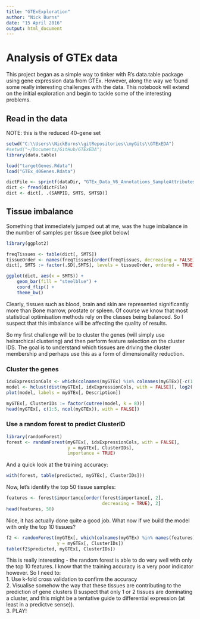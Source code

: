 ```yaml
---
title: "GTExExploration"
author: "Nick Burns"
date: "15 April 2016"
output: html_document
---
```


# Analysis of GTEx data  

This project began as a simple way to tinker with R's data.table package using gene expression data from GTEx. However, along the way we found some really interesting challenges with the data. This notebook will extend on the initial exploration and begin to tackle some of the interesting problems.

## Read in the data  

NOTE: this is the reduced 40-gene set

```r
setwd("C:\\Users\\NickBurns\\gitRepositories\\myGits\\GTExEDA")
#setwd("~/Documents/GitHub/GTExEDA")
library(data.table)

load("targetGenes.Rdata")
load("GTEx_40Genes.Rdata")

dictFile <- sprintf(dataDir, "GTEx_Data_V6_Annotations_SampleAttributesDS.txt")
dict <- fread(dictFile)
dict <- dict[, .(SAMPID, SMTS, SMTSD)]
```

## Tissue imbalance  

Something that immediately jumped out at me, was the huge imbalance in the number of samples per tissue (see plot below)

```r
library(ggplot2)

freqTissues <- table(dict[, SMTS])
tissueOrder <- names(freqTissues[order(freqTissues, decreasing = FALSE)])
dict[, SMTS := factor(.SD[,SMTS], levels = tissueOrder, ordered = TRUE)]

ggplot(dict, aes(x = SMTS)) + 
    geom_bar(fill = "steelblue") + 
    coord_flip() +
    theme_bw()

```

Clearly, tissues such as blood, brain and skin are represented significantly more than Bone marrow, prostate or spleen. Of course we know that most statistical optimisation methods rely on the classes being balanced. So I suspect that this imbalance will be affecting the quality of results. 

So my first challenge will be to cluster the genes (will simply use heirarchical clustering) and then perform feature selection on the cluster IDS. The goal is to understand which tissues are driving the cluster membership and perhaps use this as a form of dimensionality reduction.  

### Cluster the genes  

```r
idxExpressionCols <- which(colnames(myGTEx) %in% colnames(myGTEx)[-c(1:2)])
model <- hclust(dist(myGTEx[, idxExpressionCols, with = FALSE][, log2(.SD + 1)]))
plot(model, labels = myGTEx[, Description])

myGTEx[, ClusterIDs := factor(cutree(model, k = 8))]
head(myGTEx[, c(1:5, ncol(myGTEx)), with = FALSE])
```

### Use a random forest to predict ClusterID  

```r
library(randomForest)
forest <- randomForest(myGTEx[, idxExpressionCols, with = FALSE],
                       y = myGTEx[, ClusterIDs],
                       importance = TRUE)
```

And a quick look at the training accuracy:  

```r
with(forest, table(predicted, myGTEx[, ClusterIDs]))
```

Now, let's identify the top 50 tissue samples:

```r
features <- forest$importance[order(forest$importance[, 2],
                                    decreasing = TRUE), 2]
head(features, 50)
```

Nice, it has actually done quite a good job. What now if we build the model with only the top 10 tissues?

```r
f2 <- randomForest(myGTEx[, which(colnames(myGTEx) %in% names(features)[1:10]), with = F],
                   y = myGTEx[, ClusterIDs])
table(f2$predicted, myGTEx[, ClusterIDs])
```

This is really interesting - the random forest is able to do very well with only the top 10 features. I know that the training accuracy is a very poor indicator however. So I need to:  
  1. Use k-fold cross validation to confirm the accuracy  
  2. Visualise somehow the way that these tissues are contributing to the prediction of gene clusters (I suspect that only 1 or 2 tissues are dominating a cluster, and this might be a tentative guide to differential expression (at least in a predictve sense)).  
  3. PLAY!